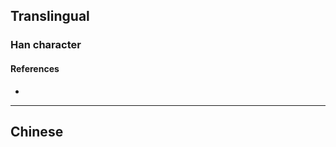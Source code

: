 {{character info/new}}
{{also|漊}}
==Translingual==

===Han character===
{{Han char|rn=85|rad=水|as=09|sn=12|four=|canj=EFDV|ids=⿰氵娄}}

====References====
* {{Han ref|kx=0639.111|hdz=31686.030|uh=6E87|ud=28295}}

----

==Chinese==
{{zh-see|漊}}